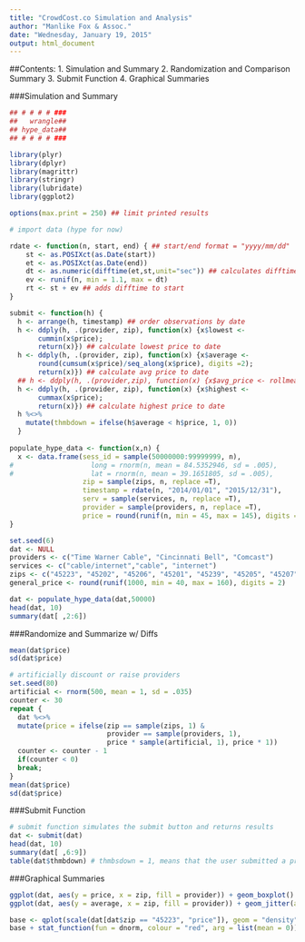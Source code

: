 ```yaml
---
title: "CrowdCost.co Simulation and Analysis"
author: "Manlike Fox & Assoc."
date: "Wednesday, January 19, 2015"
output: html_document
---
```


##Contents:
1. Simulation and Summary
2. Randomization and Comparison Summary
3. Submit Function
4. Graphical Summaries

###Simulation and Summary
```r
## # # # # ###
##   wrangle##
## hype_data##
## # # # # ###

library(plyr)
library(dplyr)
library(magrittr)
library(stringr)
library(lubridate)
library(ggplot2)

options(max.print = 250) ## limit printed results

# import data (hype for now)

rdate <- function(n, start, end) { ## start/end format = "yyyy/mm/dd"
    st <- as.POSIXct(as.Date(start))
    et <- as.POSIXct(as.Date(end))
    dt <- as.numeric(difftime(et,st,unit="sec")) ## calculates difftime
    ev <- runif(n, min = 1.1, max = dt) 
    rt <- st + ev ## adds difftime to start
}

submit <- function(h) {
  h <- arrange(h, timestamp) ## order observations by date
  h <- ddply(h, .(provider, zip), function(x) {x$lowest <- 
       cummin(x$price); 
       return(x)}) ## calculate lowest price to date
  h <- ddply(h, .(provider, zip), function(x) {x$average <- 
       round(cumsum(x$price)/seq_along(x$price), digits =2); 
       return(x)}) ## calculate avg price to date
  ## h <- ddply(h, .(provider,zip), function(x) {x$avg_price <- rollmean(x$price, 10, na.pad=TRUE, align = "right"); return(x)}) ## rolling avg by last 10 obvs
  h <- ddply(h, .(provider, zip), function(x) {x$highest <- 
       cummax(x$price); 
       return(x)}) ## calculate highest price to date 
  h %<>%
    mutate(thmbdown = ifelse(h$average < h$price, 1, 0))
  }
             
populate_hype_data <- function(x,n) {
  x <- data.frame(sess_id = sample(50000000:99999999, n),
#                   long = rnorm(n, mean = 84.5352946, sd = .005),
#                   lat = rnorm(n, mean = 39.1651805, sd = .005),
                  zip = sample(zips, n, replace =T),
                  timestamp = rdate(n, "2014/01/01", "2015/12/31"),
                  serv = sample(services, n, replace =T),
                  provider = sample(providers, n, replace =T),
                  price = round(runif(n, min = 45, max = 145), digits =2))
}

set.seed(6)
dat <- NULL
providers <- c("Time Warner Cable", "Cincinnati Bell", "Comcast")
services <- c("cable/internet","cable", "internet")
zips <- c("45223", "45202", "45206", "45201", "45239", "45205", "45207", "45225", "45217", "45213", "45214", "45216", "45220")
general_price <- round(runif(1000, min = 40, max = 160), digits = 2)
```

```r
dat <- populate_hype_data(dat,50000)
head(dat, 10)
summary(dat[ ,2:6])
```

###Randomize and Summarize w/ Diffs
```r
mean(dat$price)
sd(dat$price)

# artificially discount or raise providers
set.seed(80)
artificial <- rnorm(500, mean = 1, sd = .035)
counter <- 30
repeat {
  dat %<>%
  mutate(price = ifelse(zip == sample(zips, 1) & 
                        provider == sample(providers, 1), 
                        price * sample(artificial, 1), price * 1))
  counter <- counter - 1
  if(counter < 0)
  break;   
}
mean(dat$price)
sd(dat$price)
```

###Submit Function
```r
# submit function simulates the submit button and returns results
dat <- submit(dat)
head(dat, 10)
summary(dat[ ,6:9])
table(dat$thmbdown) # thmbsdown = 1, means that the user submitted a price higher than the average for the provider in their zip
```
###Graphical Summaries
```r
ggplot(dat, aes(y = price, x = zip, fill = provider)) + geom_boxplot()
ggplot(dat, aes(y = average, x = zip, fill = provider)) + geom_jitter(alpha = .45, position = position_jitter(width = .2))

base <- qplot(scale(dat[dat$zip == "45223", "price"]), geom = "density")
base + stat_function(fun = dnorm, colour = "red", arg = list(mean = 0)) # Northside's Distribution Curve vs. Normal
```

